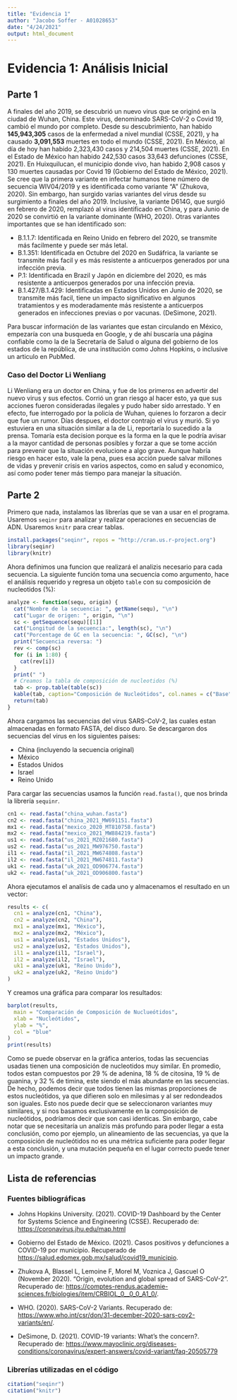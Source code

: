 ```yaml
---
title: "Evidencia 1"
author: "Jacobo Soffer - A01028653"
date: "4/24/2021"
output: html_document
---
```

# Evidencia 1: Análisis Inicial
## Parte 1
A finales del año 2019, se descubrió un nuevo virus que se originó en la ciudad de Wuhan, China. Este virus, denominado SARS-CoV-2 o Covid 19, cambió el mundo por completo. Desde su descubrimiento, han habido **145,943,305** casos de la enfermedad a nivel mundial (CSSE, 2021), y ha causado **3,091,553** muertes en todo el mundo (CSSE, 2021). En México, al día de hoy han habido 2,323,430 casos y 214,504 muertes (CSSE, 2021). En el Estado de México han habido 242,530 casos 33,643 defunciones (CSSE, 2021). En Huixquilucan, el municipio donde vivo, han habido 2,908 casos y 130 muertes causadas por Covid 19 (Gobierno del Estado de México, 2021). Se cree que la primera variante en infectar humanos tiene número de secuencia WIV04/2019 y es identificada como variante "A" (Zhukova, 2020). Sin embargo, han surgido varias variantes del virus desde su surgimiento a finales del año 2019. Inclusive, la variante D614G, que surgió en febrero de 2020, remplazó al virus identificado en China, y para Junio de 2020 se convirtió en la variante dominante (WHO, 2020). Otras variantes importantes que se han identificado son:

* B.1.1.7: Identificada en Reino Unido en febrero del 2020, se transmite más facilmente y puede ser más letal.
* B.1.351: Identificada en Octubre del 2020 en Sudáfrica, la variante se transmite más facil y es más resistente a anticuerpos generados por una infección previa.
* P.1: Identificada en Brazil y Japón en diciembre del 2020, es más resistente a anticuerpos generados por una infección previa.
* B.1.427/B.1.429: Identificadas en Estados Unidos en Junio de 2020, se transmite más facil, tiene un impacto significativo en algunos tratamientos y es moderadamente más resistente a anticuerpos generados en infecciones previas o por vacunas.
(DeSimone, 2021).

Para buscar información de las variantes que estan circulando en México, empezaría con una busqueda en Google, y de ahí buscaría una página confiable como la de la Secretaría de Salud o alguna del gobierno de los estados de la república, de una institución como Johns Hopkins, o inclusive un articulo en PubMed.

### Caso del Doctor Li Wenliang
Li Wenliang era un doctor en China, y fue de los primeros en advertir del nuevo virus y sus efectos. Corrió un gran riesgo al hacer esto, ya que sus acciones fueron consideradas ilegales y pudo haber sido arrestado. Y en efecto, fue interrogado por la policía de Wuhan, quienes lo forzaron a decir que fue un rumor. Días despues, el doctor contrajo el virus y murió. Si yo estuviera en una situación similar a la de Li, reportaría lo sucedido a la prensa. Tomaría esta decision porque es la forma en la que le podría avisar a la mayor cantidad de personas posibles y forzar a que se tome acción para prevenir que la situación evolucione a algo grave. Aunque habría riesgo en hacer esto, vale la pena, pues esa acción puede salvar millones de vidas y prevenir crisis en varios aspectos, como en salud y economico, así como poder tener más tiempo para manejar la situación.  

## Parte 2
Primero que nada, instalamos las librerías que se van a usar en el programa. Usaremos `seqinr` para analizar y realizar operaciones en secuencias de ADN. Usaremos `knitr` para crear tablas.
```r
install.packages("seqinr", repos = "http://cran.us.r-project.org")
library(seqinr)
library(knitr)
```
Ahora definimos una funcion que realizará el analizis necesario para cada secuencia. La siguiente función toma una secuencia como argumento, hace el análisis requerido y regresa un objeto `table` con su composición de nucleotidos (%):
```r
analyze <- function(sequ, origin) {
  cat("Nombre de la secuencia: ", getName(sequ), "\n")
  cat("Lugar de origen: ", origin, "\n")
  sc <- getSequence(sequ)[[1]]
  cat("Longitud de la secuencia:", length(sc), "\n")
  cat("Porcentage de GC en la secuencia: ", GC(sc), "\n")
  print("Secuencia reversa: ")
  rev <- comp(sc)
  for (i in 1:80) {
    cat(rev[i])
  }
  print(" ")
  # Creamos la tabla de composición de nucleotidos (%)
  tab <- prop.table(table(sc))
  kable(tab, caption="Composición de Nucleótidos", col.names = c("Base", "Porcentage"), label = "Tabla Composición", format="html", padding=2)
  return(tab)
}
```
Ahora cargamos las secuencias del virus SARS-CoV-2, las cuales estan almacenadas en formato FASTA, del disco duro. Se descargaron dos secuencias del virus en los siguientes paises:

* China (incluyendo la secuencia original)
* México
* Estados Unidos
* Israel
* Reino Unido

Para cargar las secuencias usamos la función `read.fasta()`, que nos brinda la librería `sequinr`.
```r
cn1 <- read.fasta("china_wuhan.fasta")
cn2 <- read.fasta("china_2021_MW691151.fasta")
mx1 <- read.fasta("mexico_2020_MT810758.fasta")
mx2 <- read.fasta("mexico_2021_MW884219.fasta")
us1 <- read.fasta("us_2021_MZ021680.fasta")
us2 <- read.fasta("us_2021_MW976750.fasta")
il1 <- read.fasta("il_2021_MW674808.fasta")
il2 <- read.fasta("il_2021_MW674811.fasta")
uk1 <- read.fasta("uk_2021_OD906774.fasta")
uk2 <- read.fasta("uk_2021_OD906800.fasta")
```
Ahora ejecutamos el analísis de cada uno y almacenamos el resultado en un vector:

```r
results <- c(
  cn1 = analyze(cn1, "China"),
  cn2 = analyze(cn2, "China"),
  mx1 = analyze(mx1, "México"),
  mx2 = analyze(mx2, "México"),
  us1 = analyze(us1, "Estados Unidos"),
  us2 = analyze(us2, "Estados Unidos"),
  il1 = analyze(il1, "Israel"),
  il2 = analyze(il2, "Israel"),
  uk1 = analyze(uk1, "Reino Unido"),
  uk2 = analyze(uk2, "Reino Unido")
)
```
Y creamos una gráfica para comparar los resultados:
```r
barplot(results,
  main = "Comparación de Composición de Nuclueótidos",
  xlab = "Nucleótidos",
  ylab = "%",
  col = "blue"
)
print(results)
```
Como se puede observar en la gráfica anterios, todas las secuencias usadas tienen una composición de nucleotidos muy similar. En promedio, todos estan compuestos por 29 % de adenina, 18 % de citosina, 19 % de guanina, y 32 % de timina, este siendo el más abundante en las secuencias. De hecho, podemos decir que todos tienen las mismas proporciones de estos nucleótidos, ya que difieren solo en milesimas y al ser redondeados son iguales. Esto nos puede decir que se seleccionaron variantes muy similares, y si nos basamos exclusivamente en la composición de nucleótidos, podríamos decir que son casi identicas. Sin embargo, cabe notar que se necesitaría un analizis más profundo para poder llegar a esta conclusión, como por ejemplo, un alineamiento de las secuencias, ya que la composición de nucleótidos no es una métrica suficiente para poder llegar a esta conclusión, y una mutación pequeña en el lugar correcto puede tener un impacto grande.

## Lista de referencias

### Fuentes bibliográficas

* Johns Hopkins University. (2021). COVID-19 Dashboard by the Center for Systems Science and Engineering (CSSE). Recuperado de: [https://coronavirus.jhu.edu/map.html](https://coronavirus.jhu.edu/map.html)

* Gobierno del Estado de México. (2021). Casos positivos y defunciones a COVID-19 por municipio. Recuperado de [https://salud.edomex.gob.mx/salud/covid19_municipio](https://salud.edomex.gob.mx/salud/covid19_municipio).

* Zhukova A, Blassel L, Lemoine F, Morel M, Voznica J, Gascuel O (November 2020). "Origin, evolution and global spread of SARS-CoV-2". Recuperado de: [https://comptes-rendus.academie-sciences.fr/biologies/item/CRBIOL_0__0_0_A1_0/](https://comptes-rendus.academie-sciences.fr/biologies/item/CRBIOL_0__0_0_A1_0/).

* WHO. (2020). SARS-CoV-2 Variants. Recuperado de: [https://www.who.int/csr/don/31-december-2020-sars-cov2-variants/en/](https://www.who.int/csr/don/31-december-2020-sars-cov2-variants/en/).

* DeSimone, D. (2021). COVID-19 variants: What's the concern?. Recuperado de: [https://www.mayoclinic.org/diseases-conditions/coronavirus/expert-answers/covid-variant/faq-20505779](https://www.mayoclinic.org/diseases-conditions/coronavirus/expert-answers/covid-variant/faq-20505779)


### Librerías utilizadas en el código

```r
citation("seqinr")
citation("knitr")
```